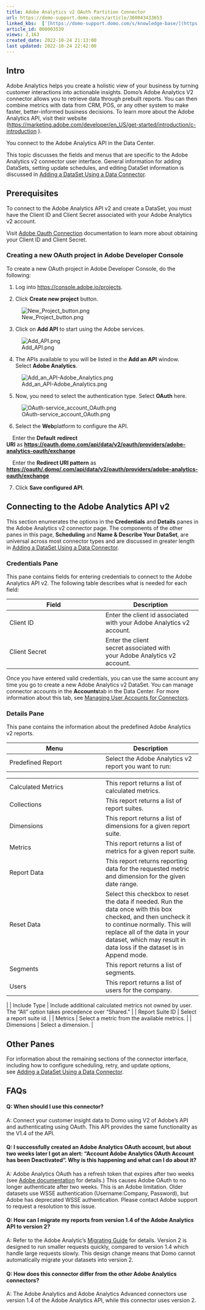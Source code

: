 ```yaml
---
title: Adobe Analytics v2 OAuth Partition Connector
url: https://domo-support.domo.com/s/article/360043433653
linked_kbs:  ['[https://domo-support.domo.com/s/knowledge-base/](https://domo-support.domo.com/s/knowledge-base/)', '[https://domo-support.domo.com/s/](https://domo-support.domo.com/s/)', '[https://domo-support.domo.com/s/topic/0TO5w000000ZammGAC](https://domo-support.domo.com/s/topic/0TO5w000000ZammGAC)', '[https://domo-support.domo.com/s/topic/0TO5w000000ZanLGAS](https://domo-support.domo.com/s/topic/0TO5w000000ZanLGAS)', '[https://domo-support.domo.com/s/topic/0TO5w000000ZaoQGAS](https://domo-support.domo.com/s/topic/0TO5w000000ZaoQGAS)', '[https://domo-support.domo.com/s/article/360042926274](https://domo-support.domo.com/s/article/360042926274)', '[https://domo-support.domo.com/s/article/360042926054](https://domo-support.domo.com/s/article/360042926054)', '[https://domo-support.domo.com/s/article/360043433653](https://domo-support.domo.com/s/article/360043433653)', '[https://domo-support.domo.com/s/topic/0TO5w000000ZaoQGAS/api-connectors](https://domo-support.domo.com/s/topic/0TO5w000000ZaoQGAS/api-connectors)', '[https://domo-support.domo.com/s/article/360043429933](https://domo-support.domo.com/s/article/360043429933)', '[https://domo-support.domo.com/s/article/360043429953](https://domo-support.domo.com/s/article/360043429953)', '[https://domo-support.domo.com/s/article/360042925494](https://domo-support.domo.com/s/article/360042925494)', '[https://domo-support.domo.com/s/article/360043429913](https://domo-support.domo.com/s/article/360043429913)', '[https://domo-support.domo.com/s/article/4408174643607](https://domo-support.domo.com/s/article/4408174643607)', '[https://domo-support.domo.com/s/login/](https://domo-support.domo.com/s/login/)']
article_id: 000003539
views: 2,163
created_date: 2022-10-24 21:13:00
last updated: 2022-10-24 22:42:00
---
```




Intro
-----


Adobe Analytics helps you create a holistic view of your business by turning customer interactions into actionable insights. Domo's Adobe Analytics V2 connector allows you to retrieve data through prebuilt reports. You can then combine metrics with data from CRM, POS, or any other system to make faster, better-informed business decisions. To learn more about the Adobe Analytics API, visit their website (<https://marketing.adobe.com/developer/en_US/get-started/introduction/c-introduction> ).


You connect to the Adobe Analytics API in the Data Center.


This topic discusses the fields and menus that are specific to the Adobe Analytics v2 connector user interface. General information for adding DataSets, setting update schedules, and editing DataSet information is discussed in [Adding a DataSet Using a Data Connector](/s/article/360042926274 "Adding a DataSet Using a Data Connector").


Prerequisites
-------------


To connect to the Adobe Analytics API v2 and create a DataSet, you must have the Client ID and Client Secret associated with your Adobe Analytics v2 account.


Visit [Adobe Oauth Connection](https://www.adobe.io/authentication/auth-methods.html#!AdobeDocs/adobeio-auth/master/AuthenticationOverview/OAuthIntegration.md "https://www.adobe.io/authentication/auth-methods.html#!AdobeDocs/adobeio-auth/master/AuthenticationOverview/OAuthIntegration.md") documentation to learn more about obtaining your Client ID and Client Secret.




### Creating a new OAuth project in Adobe Developer Console


To create a new OAuth project in Adobe Developer Console, do the following:


1. Log into [https://console.adobe.io/projects](https://console.adobe.io/projects "Follow link").


2. Click **Create new project** button.


![New_Project_button.png](New_Project_button.png)


3. Click on **Add API** to start using the Adobe services.


![Add_API.png](Add_API.png)


4. The APIs available to you will be listed in the **Add an API** window. Select **Adobe Analytics**. 


![Add_an_API-Adobe_Analytics.png](Add_an_API-Adobe_Analytics.png)


5. Now, you need to select the authentication type. Select **OAuth** here.


![OAuth-service_account_OAuth.png](OAuth-service_account_OAuth.png)


6. Select the **Web**platform to configure the API.


    Enter the **Default** **redirect URI** as **<https://oauth.domo.com/api/data/v2/oauth/providers/adobe-analytics-oauth/exchange>**


    Enter the **Redirect URI pattern** as **<https://oauth/.domo/.com/api/data/v2/oauth/providers/adobe-analytics-oauth/exchange>**


7. Click **Save configured API**.





Connecting to the Adobe Analytics API v2
----------------------------------------


This section enumerates the options in the **Credentials** and **Details** panes in the Adobe Analytics v2 connector page. The components of the other panes in this page, **Scheduling** and **Name & Describe Your DataSet**, are universal across most connector types and are discussed in greater length in [Adding a DataSet Using a Data Connector](/s/article/360042926274 "Adding a DataSet Using a Data Connector").



### Credentials Pane


This pane contains fields for entering credentials to connect to the Adobe Analytics API v2. The following table describes what is needed for each field:




| Field  | Description |
| --- | --- |
| Client ID | Enter the client id associated with your Adobe Analytics v2 account. |
| Client Secret | Enter the client secret associated with your Adobe Analytics v2 account. |


Once you have entered valid credentials, you can use the same account any time you go to create a new Adobe Analytics v2 DataSet. You can manage connector accounts in the **Accounts**tab in the Data Center. For more information about this tab, see [Managing User Accounts for Connectors](/s/article/360042926054 "Managing User Accounts for Connectors").   




### Details Pane


This pane contains the information about the predefined Adobe Analytics v2 reports.




| Menu | Description |
| --- | --- |
| Predefined Report | Select the Adobe Analytics v2 report you want to run:

|  |  |
| --- | --- |
| Calculated Metrics | This report returns a list of calculated metrics. |
| Collections | This report returns a list of report suites. |
| Dimensions | This report returns a list of dimensions for a given report suite. |
| Metrics | This report returns a list of metrics for a given report suite. |
| Report Data | This report returns reporting data for the requested metric and dimension for the given date range. |
| Reset Data | Select this checkbox to reset the data if needed. Run the data once with this box checked, and then uncheck it to continue normally. This will replace all of the data in your dataset, which may result in data loss if the dataset is in Append mode. |
| Segments | This report returns a list of segments. |
| Users | This report returns a list of users for the company. |

 |
| Include Type | Include additional calculated metrics not owned by user. The “All” option takes precedence over “Shared.” |
| Report Suite ID | Select a report suite id. |
| Metrics | Select a metric from the available metrics. |
| Dimensions | Select a dimension. |




Other Panes
-----------


For information about the remaining sections of the connector interface, including how to configure scheduling, retry, and update options, see [Adding a DataSet Using a Data Connector](/s/article/360042926274).




FAQs
----


#### Q: When should I use this connector?


A: Connect your customer insight data to Domo using V2 of Adobe's API and authenticating using OAuth. This API provides the same functionality as the V1.4 of the API.


#### Q: I successfully created an Adobe Analytics OAuth account, but about two weeks later I got an alert: "Account Adobe Analytics OAuth Account has been Deactivated". Why is this happening and what can I do about it?


A: Adobe Analytics OAuth has a refresh token that expires after two weeks (see [Adobe documentation](https://www.adobe.io/authentication/auth-methods.html#!AdobeDocs/adobeio-auth/master/OAuth/OAuth.md#exchanging-refresh-tokens "https://www.adobe.io/authentication/auth-methods.html#!AdobeDocs/adobeio-auth/master/OAuth/OAuth.md#exchanging-refresh-tokens") for details.) This causes Adobe OAuth to no longer authenticate after two weeks. This is an Adobe limitation. Older datasets use WSSE authentication (Username:Company, Password), but Adobe has deprecated WSSE authentication. Please contact Adobe support to request a resolution to this issue.


#### Q: How can I migrate my reports from version 1.4 of the Adobe Analytics API to version 2?


A: Refer to the Adobe Analytic's [Migrating Guide](https://www.adobe.io/apis/experiencecloud/analytics/docs.html#!AdobeDocs/analytics-2.0-apis/master/migration-guide.md "https://www.adobe.io/apis/experiencecloud/analytics/docs.html#!AdobeDocs/analytics-2.0-apis/master/migration-guide.md") for details. Version 2 is designed to run smaller requests quickly, compared to version 1.4 which handle large requests slowly. This design change means that Domo cannot automatically migrate your datasets into version 2.


#### Q: How does this connector differ from the other Adobe Analytics connectors?


A: The Adobe Analytics and Adobe Analytics Advanced connectors use version 1.4 of the Adobe Analytics API, while this connector uses version 2.



